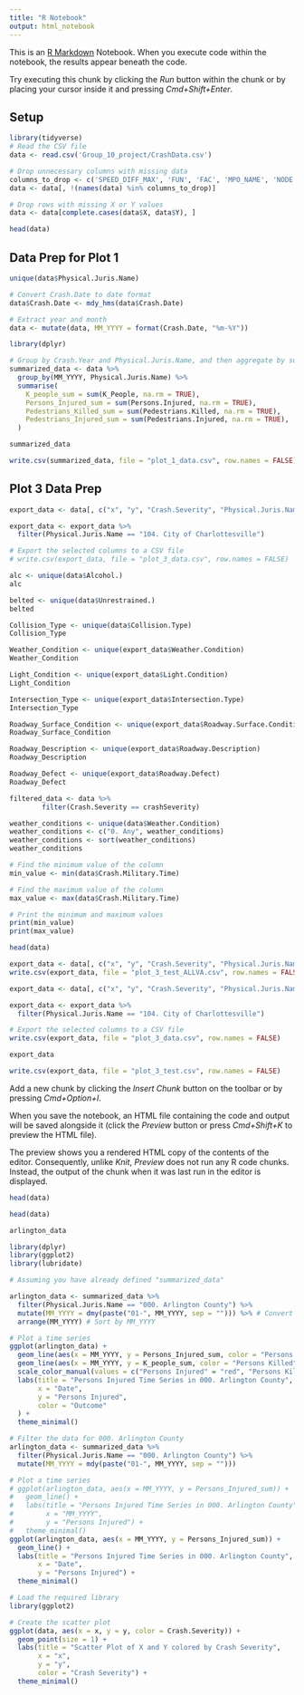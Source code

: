 ```yaml
---
title: "R Notebook"
output: html_notebook
---
```


This is an [R Markdown](http://rmarkdown.rstudio.com) Notebook. When you execute code within the notebook, the results appear beneath the code. 

Try executing this chunk by clicking the *Run* button within the chunk or by placing your cursor inside it and pressing *Cmd+Shift+Enter*. 

## Setup

```r
library(tidyverse)
# Read the CSV file
data <- read.csv('Group_10_project/CrashData.csv')

# Drop unnecessary columns with missing data
columns_to_drop <- c('SPEED_DIFF_MAX', 'FUN', 'FAC', 'MPO_NAME', 'NODE', 'OFFSET', 'RNS_MP', 'OBJECTID', 'DOCUMENT_NBR', 'VSP', 'JURIS_CODE')
data <- data[, !(names(data) %in% columns_to_drop)]

# Drop rows with missing X or Y values
data <- data[complete.cases(data$X, data$Y), ]
```

```r
head(data)
```

## Data Prep for Plot 1

```r
unique(data$Physical.Juris.Name)
```

```r
# Convert Crash.Date to date format
data$Crash.Date <- mdy_hms(data$Crash.Date)

# Extract year and month
data <- mutate(data, MM_YYYY = format(Crash.Date, "%m-%Y"))
```

```r
library(dplyr)

# Group by Crash.Year and Physical.Juris.Name, and then aggregate by summing K_people and Persons_Injured, etc.
summarized_data <- data %>%
  group_by(MM_YYYY, Physical.Juris.Name) %>%
  summarise(
    K_people_sum = sum(K_People, na.rm = TRUE),
    Persons_Injured_sum = sum(Persons.Injured, na.rm = TRUE),
    Pedestrians_Killed_sum = sum(Pedestrians.Killed, na.rm = TRUE),
    Pedestrians_Injured_sum = sum(Pedestrians.Injured, na.rm = TRUE),
  )

```

```r
summarized_data
```

```r
write.csv(summarized_data, file = "plot_1_data.csv", row.names = FALSE)
```



## Plot 3 Data Prep

```r
export_data <- data[, c("x", "y", "Crash.Severity", "Physical.Juris.Name", "Crash.Military.Time", "Persons.Injured", "K_People", "Pedestrians.Injured", "Pedestrians.Killed", "Vehicle.Count", "Collision.Type", "Weather.Condition", "Light.Condition", "Roadway.Surface.Condition", "Roadway.Defect", "Roadway.Description", "Intersection.Type", "Alcohol.", "Unrestrained.", "Distracted.", "RTE.Name", "Crash.Date")]

export_data <- export_data %>%
  filter(Physical.Juris.Name == "104. City of Charlottesville")

# Export the selected columns to a CSV file
# write.csv(export_data, file = "plot_3_data.csv", row.names = FALSE)
```

```r
alc <- unique(data$Alcohol.)
alc
```

```r
belted <- unique(data$Unrestrained.)
belted
```

```r
Collision_Type <- unique(data$Collision.Type)
Collision_Type
```
```r
Weather_Condition <- unique(export_data$Weather.Condition)
Weather_Condition
```

```r
Light_Condition <- unique(export_data$Light.Condition)
Light_Condition
```

```r
Intersection_Type <- unique(export_data$Intersection.Type)
Intersection_Type
```

```r
Roadway_Surface_Condition <- unique(export_data$Roadway.Surface.Condition)
Roadway_Surface_Condition
```

```r
Roadway_Description <- unique(export_data$Roadway.Description)
Roadway_Description
```


```r
Roadway_Defect <- unique(export_data$Roadway.Defect)
Roadway_Defect
```

```r
filtered_data <- data %>%
        filter(Crash.Severity == crashSeverity)
```


```r
weather_conditions <- unique(data$Weather.Condition)
weather_conditions <- c("0. Any", weather_conditions)
weather_conditions <- sort(weather_conditions)
weather_conditions
```



```r
# Find the minimum value of the column
min_value <- min(data$Crash.Military.Time)

# Find the maximum value of the column
max_value <- max(data$Crash.Military.Time)

# Print the minimum and maximum values
print(min_value)
print(max_value)
```


```r
head(data)
```


```r
export_data <- data[, c("x", "y", "Crash.Severity", "Physical.Juris.Name")]
write.csv(export_data, file = "plot_3_test_ALLVA.csv", row.names = FALSE)
```


```r
export_data <- data[, c("x", "y", "Crash.Severity", "Physical.Juris.Name", "Crash.Military.Time", "Persons.Injured", "K_People", "Pedestrians.Injured", "Pedestrians.Killed", "Vehicle.Count", "Collision.Type", "Weather.Condition", "Light.Condition", "Roadway.Surface.Condition", "Roadway.Defect", "Roadway.Description", "Intersection.Type", "Alcohol.", "Unrestrained.", "Distracted.", "RTE.Name", "Crash.Date")]

export_data <- export_data %>%
  filter(Physical.Juris.Name == "104. City of Charlottesville")

# Export the selected columns to a CSV file
write.csv(export_data, file = "plot_3_data.csv", row.names = FALSE)
```

```r
export_data
```
```r
write.csv(export_data, file = "plot_3_test.csv", row.names = FALSE)
```


Add a new chunk by clicking the *Insert Chunk* button on the toolbar or by pressing *Cmd+Option+I*.

When you save the notebook, an HTML file containing the code and output will be saved alongside it (click the *Preview* button or press *Cmd+Shift+K* to preview the HTML file). 

The preview shows you a rendered HTML copy of the contents of the editor. Consequently, unlike *Knit*, *Preview* does not run any R code chunks. Instead, the output of the chunk when it was last run in the editor is displayed.




```r
head(data)
```



```r
head(data)
```



```r
arlington_data
```

```r
library(dplyr)
library(ggplot2)
library(lubridate)

# Assuming you have already defined "summarized_data"

arlington_data <- summarized_data %>%
  filter(Physical.Juris.Name == "000. Arlington County") %>%
  mutate(MM_YYYY = dmy(paste("01-", MM_YYYY, sep = ""))) %>% # Convert MM_YYYY to datetime format
  arrange(MM_YYYY) # Sort by MM_YYYY

# Plot a time series
ggplot(arlington_data) +
  geom_line(aes(x = MM_YYYY, y = Persons_Injured_sum, color = "Persons Injured")) +
  geom_line(aes(x = MM_YYYY, y = K_people_sum, color = "Persons Killed")) +
  scale_color_manual(values = c("Persons Injured" = "red", "Persons Killed" = "blue")) +
  labs(title = "Persons Injured Time Series in 000. Arlington County",
       x = "Date",
       y = "Persons Injured",
       color = "Outcome"
  ) +
  theme_minimal()

```


```r
# Filter the data for 000. Arlington County
arlington_data <- summarized_data %>%
  filter(Physical.Juris.Name == "000. Arlington County") %>%
  mutate(MM_YYYY = mdy(paste("01-", MM_YYYY, sep = "")))

# Plot a time series
# ggplot(arlington_data, aes(x = MM_YYYY, y = Persons_Injured_sum)) +
#   geom_line() +
#   labs(title = "Persons Injured Time Series in 000. Arlington County",
#        x = "MM_YYYY",
#        y = "Persons Injured") +
#   theme_minimal()
ggplot(arlington_data, aes(x = MM_YYYY, y = Persons_Injured_sum)) +
  geom_line() +
  labs(title = "Persons Injured Time Series in 000. Arlington County",
       x = "Date",
       y = "Persons Injured") +
  theme_minimal()
```

```r
# Load the required library
library(ggplot2)

# Create the scatter plot
ggplot(data, aes(x = x, y = y, color = Crash.Severity)) +
  geom_point(size = 1) +
  labs(title = "Scatter Plot of X and Y colored by Crash Severity",
       x = "x",
       y = "y",
       color = "Crash Severity") +
  theme_minimal()

```

